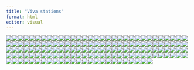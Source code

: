 ```yaml
---
title: "Viva stations"
format: html
editor: visual
---
```


![](images/Xray.jpeg)![](images/Xray%20tka.jpeg)![](images/Wear.jpeg)![](images/Wallerian%20degn.jpeg)![](images/Viscoelasticity.jpeg)![](images/visco%20elastic.jpeg)![](images/Vertebra%20development.jpeg)![](images/VB.jpeg)![](images/usg.jpeg)![](images/Ulnar%20n.jpeg)![](images/True%20#%20stress.jpeg)![](images/Trochanter%20#.jpeg)![](images/Trial.jpeg)![](images/Trabiculae.jpeg)![](images/Thigh.jpeg)![](images/Theatre.jpeg)![](images/Tension%20band.jpeg)![](images/tendon.jpeg)![](images/Talus.jpeg)![](images/Syst%20review.jpeg)![](images/Synovium.jpeg)![](images/Suspension%20bridge.jpeg)![](images/Survival%20analysis.jpeg)![](images/Study.jpeg)![](images/Stress.jpeg)![](images/Stress%20strain.jpeg)![](images/Strain%20hardening.jpeg)![](images/SR%20and%20Meta%20analysis.jpeg)![](images/Spinal%20cord%20dev.jpeg)![](images/Sensitivity.jpeg)![](images/Selenius.jpeg)![](images/SE%20of%20mean.jpeg)![](images/Screw.jpeg)![](images/screening.jpeg)![](images/Sciatic%20n.jpeg)![](images/Scaphoid%20#.jpeg)![](images/Scan%20105.jpeg)![](images/Scan%20103.jpeg)![](images/Scan%20101.jpeg)![](images/Scan%20100.jpeg)![](images/SC%20syndrome.jpeg)![](images/Sanders.jpeg)![](images/sacral%20plexus.jpeg)![](images/Rotator%20cuff%202.jpeg)![](images/Rotator%20cuff%201.jpeg)![](images/Rickets.jpeg)![](images/Renal%20Osteodystrophy.jpeg)![](images/Rate%20dep%20deformation.jpeg)![](images/Radial%20n.jpeg)![](images/Pyriformis%20relation.jpeg)![](images/Prox%20humerus%20#.jpeg)![](images/Prox%20humerus%20#%20copy.jpeg)![](images/Proteoglycan.jpeg)![](images/Prosthesis.jpeg)![](images/Posterior%20knee.jpeg)![](images/Polydactly.jpeg)![](images/Physis.jpeg)![](images/Physeal%20plate.jpeg)![](images/PG.jpeg)![](images/Paronychia%20and%20felon.jpeg)![](images/p%20value.jpeg)![](images/P%20value%20better.jpeg)![](images/outcome2.jpeg)![](images/outcome.jpeg)![](images/OSTEOCLAST.jpeg)![](images/Orthotic.jpeg)![](images/Offset%20yield%20stress.jpeg)![](images/OCD.jpeg)![](images/Obturator%20N.jpeg)![](images/OA.jpeg)![](images/nerve.jpeg)![](images/Neer%20types.jpeg)![](images/NCS2.jpeg)![](images/NCS.jpeg)![](images/NCS%20dupli.jpeg)![](images/muscle.jpeg)![](images/MRI.jpeg)![](images/Moment%20area.jpeg)![](images/meniscus.jpeg)![](images/Meniscus%20full.jpeg)![](images/Median%20n.jpeg)![](images/measure%20of%20effect.jpeg)![](images/lumbar%20plexus.jpeg)![](images/Lubrication.jpeg)![](images/Load%20elongation.jpeg)![](images/Lines%20acetabulum.jpeg)![](images/Limb%20bud.jpeg)![](images/lig%20vs%20tendon.jpeg)![](images/Lateral%20ligament.jpeg)![](images/Keinbock.jpeg)![](images/IV%20Disc.jpeg)![](images/HTO.jpeg)![](images/Hand%20spaces.jpeg)![](images/Hand%20spaces%20copy.jpeg)![](images/Hand%20spaces%20better.jpeg)![](images/Hand%20compartment.jpeg)![](images/Hallus%20valgus.jpeg)![](images/Graff.jpeg)![](images/Gait.jpeg)![](images/Funnel.jpeg)![](images/Funnel%20plot.jpeg)![](images/fracture%20healing.jpeg)![](images/FR%20Orthosis.jpeg)![](images/Forest.jpeg)![](images/foot%20compartment.jpeg)![](images/floating%20shoulder.jpeg)![](images/Femoral%20triangle.jpeg)![](images/femoral%20n.jpg)![](images/FBD.jpeg)![](images/EMG.jpeg)![](images/EMG%202.jpeg)![](images/elbo%20stabiliser.jpeg)![](images/Distal%20tibia%20polar%20moment.jpeg)![](images/Disc%20herniation.jpeg)![](images/DHS.jpeg)![](images/Deformity%203.jpeg)![](images/Deformity%202.jpeg)![](images/DDD.jpeg)![](images/DCO.jpeg)![](images/CTS.jpeg)![](images/CTS%20incision.jpeg)![](images/CT.jpeg)![](images/CT%20acetabulum.jpeg)![](images/Corrilation%20and%20regression.jpeg)![](images/coracoid.jpeg)![](images/Cloting.jpeg)![](images/clavicle.jpeg)![](images/CI.jpeg)![](images/cement.jpeg)![](images/CE%20and%20Acetabular%20index.jpeg)![](images/Carpal%20tunnel.jpeg)![](images/Ca%20homiostasis.jpeg)![](images/bracheal%20plexus.jpeg)![](images/bone.jpeg)![](images/Bone%20scan%20and%20pet.jpeg)![](images/Blood%20supply%20femur%20head.jpeg)![](images/articular%20cartilage.jpeg)![](images/articular%20cartilage%20damage.jpeg)![](images/Arm%20changes.jpeg)![](images/Arches.jpeg)![](images/AP.Jjpeg.jpeg)![](images/Ankle%20scopy.jpeg)![](images/Anisotropic.jpeg)![](images/AFF.jpeg)![](images/action%20potential.jpeg)![](images/ACL.jpeg)![](images/ACL%20screw.jpeg)![](images/Acetabulum.jpeg)![](images/column spine.jpeg)
